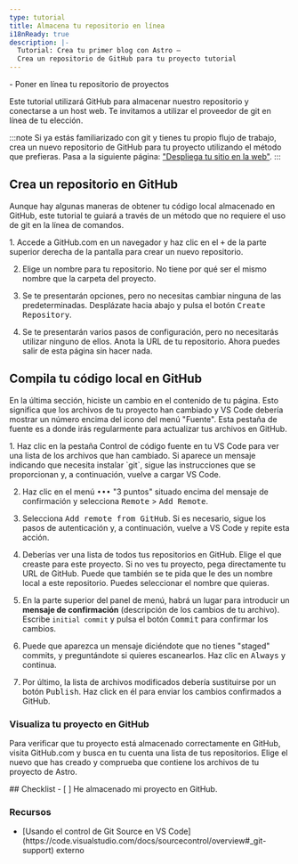 ```yaml
---
type: tutorial
title: Almacena tu repositorio en línea
i18nReady: true
description: |-
  Tutorial: Crea tu primer blog con Astro —
  Crea un repositorio de GitHub para tu proyecto tutorial
---
```


<PreCheck>
  - Poner en línea tu repositorio de proyectos
</PreCheck>

Este tutorial utilizará GitHub para almacenar nuestro repositorio y conectarse a un host web. Te invitamos a utilizar el proveedor de git en línea de tu elección.

:::note
Si ya estás familiarizado con git y tienes tu propio flujo de trabajo, crea un nuevo repositorio de GitHub para tu proyecto utilizando el método que prefieras. Pasa a la siguiente página: ["Despliega tu sitio en la web"](/es/tutorial/1-setup/5/).
:::

## Crea un repositorio en GitHub

Aunque hay algunas maneras de obtener tu código local almacenado en GitHub, este tutorial te guiará a través de un método que no requiere el uso de git en la línea de comandos. 

<Steps>
1. Accede a GitHub.com en un navegador y haz clic en el <kbd>+</kbd> de la parte superior derecha de la pantalla para crear un nuevo repositorio. 

2. Elige un nombre para tu repositorio. No tiene por qué ser el mismo nombre que la carpeta del proyecto.

3. Se te presentarán opciones, pero no necesitas cambiar ninguna de las predeterminadas. Desplázate hacia abajo y pulsa el botón <kbd>Create Repository</kbd>.

4. Se te presentarán varios pasos de configuración, pero no necesitarás utilizar ninguno de ellos. Anota la URL de tu repositorio. Ahora puedes salir de esta página sin hacer nada.
</Steps>

## Compila tu código local en GitHub

En la última sección, hiciste un cambio en el contenido de tu página. Esto significa que los archivos de tu proyecto han cambiado y VS Code debería mostrar un número encima del icono del menú "Fuente". Esta pestaña de fuente es a donde irás regularmente para actualizar tus archivos en GitHub.

<Steps>
1. Haz clic en la pestaña Control de código fuente en tu VS Code para ver una lista de los archivos que han cambiado. Si aparece un mensaje indicando que necesita instalar `git`, sigue las instrucciones que se proporcionan y, a continuación, vuelve a cargar VS Code.

2. Haz clic en el menú <kbd>•••</kbd> "3 puntos" situado encima del mensaje de confirmación y selecciona <kbd>Remote</kbd> > <kbd>Add Remote</kbd>.

3. Selecciona <kbd>Add remote from GitHub</kbd>. Si es necesario, sigue los pasos de autenticación y, a continuación, vuelve a VS Code y repite esta acción.

4. Deberías ver una lista de todos tus repositorios en GitHub. Elige el que creaste para este proyecto. Si no ves tu proyecto, pega directamente tu URL de GitHub. Puede que también se te pida que le des un nombre local a este repositorio. Puedes seleccionar el nombre que quieras.

5. En la parte superior del panel de menú, habrá un lugar para introducir un **mensaje de confirmación** (descripción de los cambios de tu archivo). Escribe `initial commit` y pulsa el botón <kbd>Commit</kbd> para confirmar los cambios.

6. Puede que aparezca un mensaje diciéndote que no tienes "staged" commits, y preguntándote si quieres escanearlos. Haz clic en <kbd>Always</kbd> y continua.

7. Por último, la lista de archivos modificados debería sustituirse por un botón <kbd>Publish</kbd>. Haz click en él para enviar los cambios confirmados a GitHub.
</Steps>

### Visualiza tu proyecto en GitHub

Para verificar que tu proyecto está almacenado correctamente en GitHub, visita GitHub.com y busca en tu cuenta una lista de tus repositorios. Elige el nuevo que has creado y comprueba que contiene los archivos de tu proyecto de Astro.




<Box icon="check-list">
## Checklist

<Checklist>
- [ ] He almacenado mi proyecto en GitHub.
</Checklist>
</Box>

### Recursos

- <p>[Usando el control de Git Source en VS Code](https://code.visualstudio.com/docs/sourcecontrol/overview#_git-support) <Badge>externo</Badge></p>

